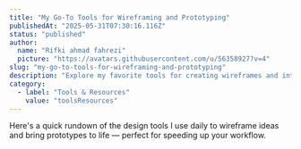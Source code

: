```yaml
---
title: "My Go-To Tools for Wireframing and Prototyping"
publishedAt: "2025-05-31T07:30:16.116Z"
status: "published"
author:
  name: "Rifki ahmad fahrezi"
  picture: "https://avatars.githubusercontent.com/u/56358927?v=4"
slug: "my-go-to-tools-for-wireframing-and-prototyping"
description: "Explore my favorite tools for creating wireframes and interactive prototypes — plus tips on choosing the right tool for your workflow."
category:
  - label: "Tools & Resources"
    value: "toolsResources"
---
```


Here's a quick rundown of the design tools I use daily to wireframe ideas and bring prototypes to life — perfect for speeding up your workflow.